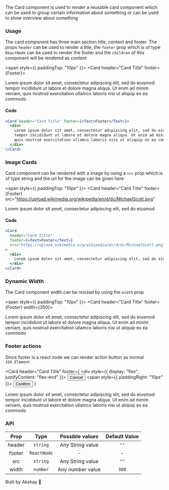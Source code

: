 
The Card component is used to render a reusable card component which can be used to group certain information about
something or can be used to show overview about something

### Usage

The card component has three main section title, content and footer. The props `header` can be used to render a title,
the `footer` prop which is of type `ReactNode` can be used to render the footer and the `children` of this component
will be rendered as content

<span style={{ paddingTop: "10px" }}></span>
<Card header="Card Title" footer={<Text>Footer</Text>}>
  <div>
    Lorem ipsum dolor sit amet, consectetur adipiscing elit, sed do eiusmod
    tempor incididunt ut labore et dolore magna aliqua. Ut enim ad minim veniam,
    quis nostrud exercitation ullamco laboris nisi ut aliquip ex ea commodo
  </div>
</Card>

#### Code

```jsx
<Card header="Card Title" footer={<Text>Footer</Text>}>
  <div>
    Lorem ipsum dolor sit amet, consectetur adipiscing elit, sed do eiusmod
    tempor incididunt ut labore et dolore magna aliqua. Ut enim ad minim veniam,
    quis nostrud exercitation ullamco laboris nisi ut aliquip ex ea commodo
  </div>
</Card>
```

### Image Cards

Card component can be rendered with a image by using a `src` prop which is of type string and the url for the image can
be given here

<span style={{ paddingTop: "10px" }}></span>
<Card
  header="Card Title"
  footer={<Text>Footer</Text>}
  src="https://upload.wikimedia.org/wikipedia/en/d/dc/MichaelScott.png"
>
  <div>
    Lorem ipsum dolor sit amet, consectetur adipiscing elit, sed do eiusmod
  </div>
</Card>

#### Code

```jsx
<Card
  header="Card Title"
  footer={<Text>Footer</Text>}
  src="https://upload.wikimedia.org/wikipedia/en/d/dc/MichaelScott.png"
>
  <div>
    Lorem ipsum dolor sit amet, consectetur adipiscing elit, sed do eiusmod
  </div>
</Card>
```

### Dynamic Width

The Card component width can be resized by using the `width` prop

<span style={{ paddingTop: "10px" }}></span>
<Card header="Card Title" footer={<Text>Footer</Text>} width={350}>
  <div>
    Lorem ipsum dolor sit amet, consectetur adipiscing elit, sed do eiusmod
    tempor incididunt ut labore et dolore magna aliqua. Ut enim ad minim veniam,
    quis nostrud exercitation ullamco laboris nisi ut aliquip ex ea commodo
  </div>
</Card>

### Footer actions

Since footer is a react node we can render action button as normal `JSX.Element`

<Card
  header="Card Title"
  footer={
    <div style={{ display: "flex", justifyContent: "flex-end" }}>
      <Button appearance="secondary">Cancel</Button>
      <span style={{ paddingRight: "10px" }}></span>
      <Button>Confirm</Button>
    </div>
  }
>
  <div>
    Lorem ipsum dolor sit amet, consectetur adipiscing elit, sed do eiusmod
    tempor incididunt ut labore et dolore magna aliqua. Ut enim ad minim veniam,
    quis nostrud exercitation ullamco laboris nisi ut aliquip ex ea commodo
  </div>
</Card>

### API

|  Prop  |    Type     | Possible values  | Default Value |
| :----: | :---------: | :--------------: | :-----------: |
| header |  `string`   | Any String value |     `""`      |
| footer | `ReactNode` |        -         |       -       |
|  src   |  `string`   | Any String value |     `""`      |
| width  |  `number`   | Any number value |     `300`     |

Built by Akshay 🤙
